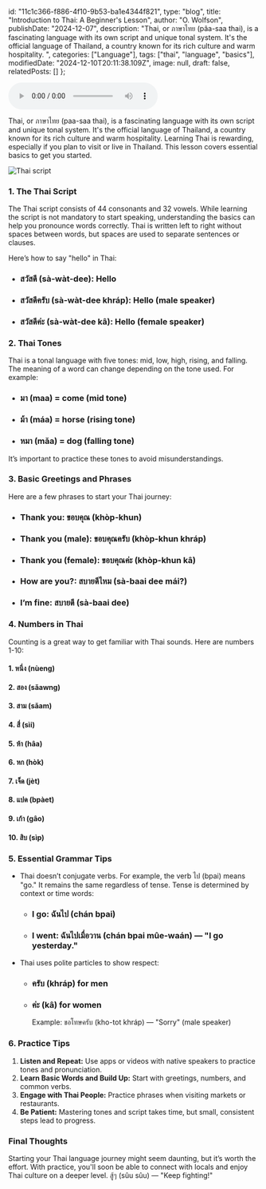   id: "11c1c366-f886-4f10-9b53-ba1e4344f821",
  type: "blog",
  title: "Introduction to Thai: A Beginner's Lesson",
  author: "O. Wolfson",
  publishDate: "2024-12-07",
  description: "Thai, or ภาษาไทย (pâa-saa thai), is a fascinating language with its own script and unique tonal system. It's the official language of Thailand, a country known for its rich culture and warm hospitality. ",
  categories: ["Language"],
  tags: ["thai", "language", "basics"],
  modifiedDate: "2024-12-10T20:11:38.109Z",
  image: null,
  draft: false,
  relatedPosts: []
};

<div className="pb-4">
  <audio controls>
    <source src="/audio/thai-basics/thai-language.mp3" type="audio/mpeg" />
    Your browser does not support the audio element.
  </audio>
</div>

Thai, or ภาษาไทย (paa-saa thai), is a fascinating language with its own script and unique tonal system. It's the official language of Thailand, a country known for its rich culture and warm hospitality. Learning Thai is rewarding, especially if you plan to visit or live in Thailand. This lesson covers essential basics to get you started.

![Thai script](https://images.unsplash.com/photo-1731865745283-115d25ec30f4?q=80&w=2692&auto=format&fit=crop&ixlib=rb-4.0.3&ixid=M3wxMjA3fDB8MHxwaG90by1wYWdlfHx8fGVufDB8fHx8fA%3D%3D)

### **1. The Thai Script**

The Thai script consists of 44 consonants and 32 vowels. While learning the script is not mandatory to start speaking, understanding the basics can help you pronounce words correctly. Thai is written left to right without spaces between words, but spaces are used to separate sentences or clauses.

Here’s how to say "hello" in Thai:

- ### สวัสดี (sà-wàt-dee): Hello
- ### สวัสดีครับ (sà-wàt-dee khráp): Hello (male speaker)
- ### สวัสดีค่ะ (sà-wàt-dee kâ): Hello (female speaker)

### **2. Thai Tones**

Thai is a tonal language with five tones: mid, low, high, rising, and falling. The meaning of a word can change depending on the tone used. For example:

- ### มา (maa) = come (mid tone)
- ### ม้า (máa) = horse (rising tone)
- ### หมา (mǎa) = dog (falling tone)

It’s important to practice these tones to avoid misunderstandings.

### **3. Basic Greetings and Phrases**

Here are a few phrases to start your Thai journey:

- ### Thank you: ขอบคุณ (khòp-khun)
- ### Thank you (male): ขอบคุณครับ (khòp-khun khráp)
- ### Thank you (female): ขอบคุณค่ะ (khòp-khun kâ)
- ### How are you?: สบายดีไหม (sà-baai dee mái?)
- ### I’m fine: สบายดี (sà-baai dee)

### **4. Numbers in Thai**

Counting is a great way to get familiar with Thai sounds. Here are numbers 1-10:

#### 1. หนึ่ง (nùeng)

#### 2. สอง (sǎawng)

#### 3. สาม (sǎam)

#### 4. สี่ (sìi)

#### 5. ห้า (hâa)

#### 6. หก (hòk)

#### 7. เจ็ด (jèt)

#### 8. แปด (bpàet)

#### 9. เก้า (gâo)

#### 10. สิบ (sìp)

### **5. Essential Grammar Tips**

- Thai doesn’t conjugate verbs. For example, the verb ไป (bpai) means "go." It remains the same regardless of tense. Tense is determined by context or time words:

  - ### I go: ฉันไป (chán bpai)
  - ### I went: ฉันไปเมื่อวาน (chán bpai mûe-waán) — "I go yesterday."

- Thai uses polite particles to show respect:
  - ### ครับ (khráp) for men
  - ### ค่ะ (kâ) for women
    Example: ขอโทษครับ (kho-tot khráp) — "Sorry" (male speaker)

### **6. Practice Tips**

1.  **Listen and Repeat:** Use apps or videos with native speakers to practice tones and pronunciation.
2.  **Learn Basic Words and Build Up:** Start with greetings, numbers, and common verbs.
3.  **Engage with Thai People:** Practice phrases when visiting markets or restaurants.
4.  **Be Patient:** Mastering tones and script takes time, but small, consistent steps lead to progress.

### **Final Thoughts**

Starting your Thai language journey might seem daunting, but it’s worth the effort. With practice, you'll soon be able to connect with locals and enjoy Thai culture on a deeper level. สู้ๆ (sûu sûu) — "Keep fighting!"